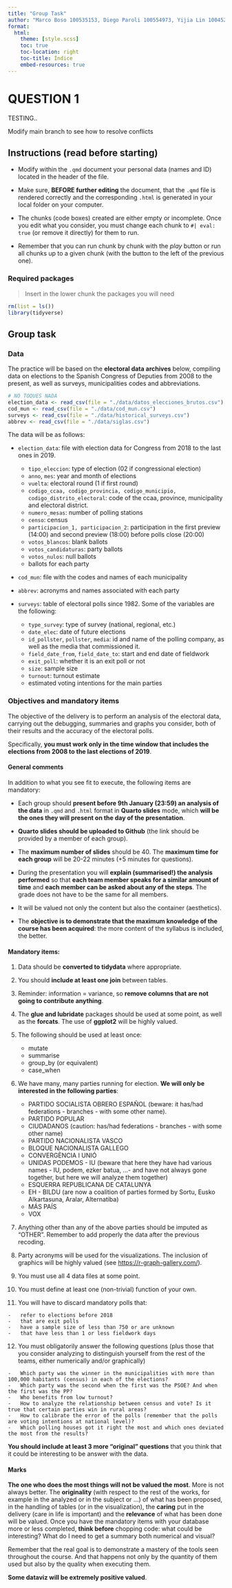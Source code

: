 ```yaml
---
title: "Group Task"
author: "Marco Boso 100535153, Diego Paroli 100554973, Yijia Lin 100452242, Bradley McKenzie 100535241, Linghan Zheng 100540803, Jia Lin 100536210, Isabel Monge 100542532"
format:
  html:
    theme: [style.scss]
    toc: true
    toc-location: right
    toc-title: Índice
    embed-resources: true
---
```



# QUESTION 1
TESTING..


Modify main branch to see how to resolve conflicts


## Instructions (read before starting)

-   Modify within the `.qmd` document your personal data (names and ID) located in the header of the file.

-   Make sure, **BEFORE further editing** the document, that the `.qmd` file is rendered correctly and the corresponding `.html` is generated in your local folder on your computer.

-   The chunks (code boxes) created are either empty or incomplete. Once you edit what you consider, you must change each chunk to `#| eval: true` (or remove it directly) for them to run.

-   Remember that you can run chunk by chunk with the *play* button or run all chunks up to a given chunk (with the button to the left of the previous one).

### Required packages

> Insert in the lower chunk the packages you will need

```r
rm(list = ls())
library(tidyverse)
```

## Group task

### Data

The practice will be based on the **electoral data archives** below, compiling data on elections to the Spanish Congress of Deputies from 2008 to the present, as well as surveys, municipalities codes and abbreviations.

```r
# NO TOQUES NADA
election_data <- read_csv(file = "./data/datos_elecciones_brutos.csv")
cod_mun <- read_csv(file = "./data/cod_mun.csv")
surveys <- read_csv(file = "./data/historical_surveys.csv")
abbrev <- read_csv(file = "./data/siglas.csv")
```

The data will be as follows:

-   `election_data`: file with election data for Congress from 2018 to the last ones in 2019.

    -   `tipo_eleccion`: type of election (02 if congressional election)
    -   `anno`, `mes`: year and month of elections
    -   `vuelta`: electoral round (1 if first round)
    -   `codigo_ccaa, codigo_provincia, codigo_municipio, codigo_distrito_electoral`: code of the ccaa, province, municipality and electoral district.
    -   `numero_mesas`: number of polling stations
    -   `censo`: census
    -   `participacion_1, participacion_2`: participation in the first preview (14:00) and second preview (18:00) before polls close (20:00)
    -   `votos_blancos`: blank ballots
    -   `votos_candidaturas`: party ballots
    -   `votos_nulos`: null ballots
    -   ballots for each party

-   `cod_mun`: file with the codes and names of each municipality

-   `abbrev`: acronyms and names associated with each party

-   `surveys`: table of electoral polls since 1982. Some of the variables are the following:

    -   `type_survey`: type of survey (national, regional, etc.)
    -   `date_elec`: date of future elections
    -   `id_pollster`, `pollster`, `media`: id and name of the polling company, as well as the media that commissioned it.
    -   `field_date_from`, `field_date_to`: start and end date of fieldwork
    -   `exit_poll`: whether it is an exit poll or not
    -   `size`: sample size
    -   `turnout`: turnout estimate
    -   estimated voting intentions for the main parties

### Objectives and mandatory items

The objective of the delivery is to perform an analysis of the electoral data, carrying out the debugging, summaries and graphs you consider, both of their results and the accuracy of the electoral polls.

Specifically, **you must work only in the time window that includes the elections from 2008 to the last elections of 2019**.

#### General comments

In addition to what you see fit to execute, the following items are mandatory:

-   Each group should **present before 9th January (23:59) an analysis of the data** in `.qmd` and `.html` format in **Quarto slides** mode, which **will be the ones they will present on the day of the presentation**.

- **Quarto slides should be uploaded to Github** (the link should be provided by a member of each group).

- The **maximum number of slides** should be 40. The **maximum time for each group** will be 20-22 minutes (+5 minutes for questions).

-   During the presentation you will **explain (summarised!) the analysis performed** so that **each team member speaks for a similar amount of time** and **each member can be asked about any of the steps**. The grade does not have to be the same for all members. 

-   It will be valued not only the content but also the container (aesthetics).

-   The **objective is to demonstrate that the maximum knowledge of the course has been acquired**: the more content of the syllabus is included, the better.

#### Mandatory items:

1. Data should be **converted to tidydata** where appropriate.

2. You should **include at least one join** between tables.

3. Reminder: information = variance, so **remove columns that are not going to contribute anything**.

4. The **glue and lubridate** packages should be used at some point, as well as the **forcats**. The use of **ggplot2** will be highly valued.

5. The following should be used at least once:
    -   mutate
    -   summarise
    -   group_by (or equivalent)
    -   case_when

6. We have many, many parties running for election. **We will only be interested in the following parties**:

    -   PARTIDO SOCIALISTA OBRERO ESPAÑOL (beware: it has/had federations - branches - with some other name).
    -   PARTIDO POPULAR
    -   CIUDADANOS (caution: has/had federations - branches - with some other name)
    -   PARTIDO NACIONALISTA VASCO
    -   BLOQUE NACIONALISTA GALLEGO
    -   CONVERGÈNCIA I UNIÓ
    -   UNIDAS PODEMOS - IU (beware that here they have had various names - IU, podem, ezker batua, ...- and have not always gone together, but here we will analyze them together)
    -   ESQUERRA REPUBLICANA DE CATALUNYA
    -   EH - BILDU (are now a coalition of parties formed by Sortu, Eusko Alkartasuna, Aralar, Alternatiba)
    -   MÁS PAÍS
    -   VOX

7. Anything other than any of the above parties should be imputed as "OTHER". Remember to add properly the data after the previous recoding.

8.   Party acronyms will be used for the visualizations. The inclusion of graphics will be highly valued (see <https://r-graph-gallery.com/>).

9. You must use all 4 data files at some point.

10.  You must define at least one (non-trivial) function of your own.

11.  You will have to discard mandatory polls that:

    -   refer to elections before 2018
    -   that are exit polls
    -   have a sample size of less than 750 or are unknown
    -   that have less than 1 or less fieldwork days

12.   You must obligatorily answer the following questions (plus those that you consider analyzing to distinguish yourself from the rest of the teams, either numerically and/or graphically)

    -   Which party was the winner in the municipalities with more than 100,000 habitants (census) in each of the elections?
    -   Which party was the second when the first was the PSOE? And when the first was the PP?
    -   Who benefits from low turnout?
    -   How to analyze the relationship between census and vote? Is it true that certain parties win in rural areas?
    -   How to calibrate the error of the polls (remember that the polls are voting intentions at national level)?
    -   Which polling houses got it right the most and which ones deviated the most from the results?

**You should include at least 3 more "original" questions** that you think that it could be interesting to be answer with the data.

#### Marks

**The one who does the most things will not be valued the most**. More is not always better. The **originality** (with respect to the rest of the works, for example in the analyzed or in the subject or ...) of what has been proposed, in the handling of tables (or in the visualization), the **caring** put in the delivery (care in life is important) and the **relevance** of what has been done will be valued. Once you have the mandatory items with your database more or less completed, **think before** chopping code: what could be interesting? What do I need to get a summary both numerical and visual?

Remember that the real goal is to demonstrate a mastery of the tools seen throughout the course. And that happens not only by the quantity of them used but also by the quality when executing them.

**Some dataviz will be extremely positive valued**.
